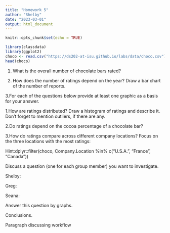 ---
title: "Homework 5"
author: "Shelby"
date: "2023-03-01"
output: html_document
---

```{r setup, include=FALSE}
knitr::opts_chunk$set(echo = TRUE)
```

```{r}
library(classdata)
library(ggplot2)
choco <- read.csv("https://ds202-at-isu.github.io/labs/data/choco.csv")
head(choco)
```


1. What is the overall number of chocolate bars rated?


2. How does the number of ratings depend on the year? Draw a bar chart of the number of reports.

3.For each of the questions below provide at least one graphic as a basis for your answer.

  1.How are ratings distributed? Draw a histogram of ratings and describe it. Don’t forget to mention outliers, if there are any.
  
  2.Do ratings depend on the cocoa percentage of a chocolate bar?
  
  3.How do ratings compare across different company locations? Focus on the three locations with the most ratings:
  
Hint:dplyr::filter(choco, Company.Location %in% c("U.S.A.", "France", "Canada"))

Discuss a question (one for each group member) you want to investigate.

Shelby:

Greg:

Seana:

Answer this question by graphs.

Conclusions.

Paragraph discussing workflow
